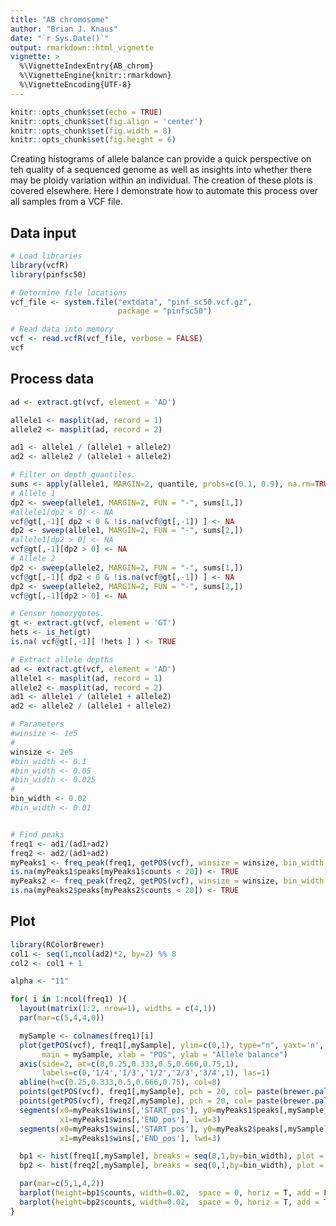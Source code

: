 ```yaml
---
title: "AB chromosome"
author: "Brian J. Knaus"
date: "`r Sys.Date()`"
output: rmarkdown::html_vignette
vignette: >
  %\VignetteIndexEntry{AB_chrom}
  %\VignetteEngine{knitr::rmarkdown}
  %\VignetteEncoding{UTF-8}
---
```



```r
knitr::opts_chunk$set(echo = TRUE)
knitr::opts_chunk$set(fig.align = 'center')
knitr::opts_chunk$set(fig.width = 8)
knitr::opts_chunk$set(fig.height = 6)
```


Creating histograms of allele balance can provide a quick perspective on teh quality of a sequenced genome as well as insights into whether there may be ploidy variation within an individual.
The creation of these plots is covered elsewhere.
Here I demonstrate how to automate this process over all samples from a VCF file.


## Data input


```r
# Load libraries
library(vcfR)
library(pinfsc50)

# Determine file locations
vcf_file <- system.file("extdata", "pinf_sc50.vcf.gz",
                        package = "pinfsc50")

# Read data into memory
vcf <- read.vcfR(vcf_file, verbose = FALSE)
vcf
```


## Process data

```r
ad <- extract.gt(vcf, element = 'AD')

allele1 <- masplit(ad, record = 1)
allele2 <- masplit(ad, record = 2)

ad1 <- allele1 / (allele1 + allele2)
ad2 <- allele2 / (allele1 + allele2)

# Filter on depth quantiles.
sums <- apply(allele1, MARGIN=2, quantile, probs=c(0.1, 0.9), na.rm=TRUE)
# Allele 1
dp2 <- sweep(allele1, MARGIN=2, FUN = "-", sums[1,])
#allele1[dp2 < 0] <- NA
vcf@gt[,-1][ dp2 < 0 & !is.na(vcf@gt[,-1]) ] <- NA
dp2 <- sweep(allele1, MARGIN=2, FUN = "-", sums[2,])
#allele1[dp2 > 0] <- NA
vcf@gt[,-1][dp2 > 0] <- NA
# Allele 2
dp2 <- sweep(allele2, MARGIN=2, FUN = "-", sums[1,])
vcf@gt[,-1][ dp2 < 0 & !is.na(vcf@gt[,-1]) ] <- NA
dp2 <- sweep(allele2, MARGIN=2, FUN = "-", sums[2,])
vcf@gt[,-1][dp2 > 0] <- NA

# Censor homozygotes.
gt <- extract.gt(vcf, element = 'GT')
hets <- is_het(gt)
is.na( vcf@gt[,-1][ !hets ] ) <- TRUE

# Extract allele depths
ad <- extract.gt(vcf, element = 'AD')
allele1 <- masplit(ad, record = 1)
allele2 <- masplit(ad, record = 2)
ad1 <- allele1 / (allele1 + allele2)
ad2 <- allele2 / (allele1 + allele2)

# Parameters
#winsize <- 1e5
#
winsize <- 2e5
#bin_width <- 0.1
#bin_width <- 0.05
#bin_width <- 0.025
#
bin_width <- 0.02
#bin_width <- 0.01


# Find peaks
freq1 <- ad1/(ad1+ad2)
freq2 <- ad2/(ad1+ad2)
myPeaks1 <- freq_peak(freq1, getPOS(vcf), winsize = winsize, bin_width = bin_width)
is.na(myPeaks1$peaks[myPeaks1$counts < 20]) <- TRUE
myPeaks2 <- freq_peak(freq2, getPOS(vcf), winsize = winsize, bin_width = bin_width, lhs = FALSE)
is.na(myPeaks2$peaks[myPeaks2$counts < 20]) <- TRUE

```



## Plot



```r
library(RColorBrewer)
col1 <- seq(1,ncol(ad2)*2, by=2) %% 8
col2 <- col1 + 1

alpha <- "11"

for( i in 1:ncol(freq1) ){
  layout(matrix(1:2, nrow=1), widths = c(4,1))
  par(mar=c(5,4,4,0))

  mySample <- colnames(freq1)[i]
  plot(getPOS(vcf), freq1[,mySample], ylim=c(0,1), type="n", yaxt='n', 
       main = mySample, xlab = "POS", ylab = "Allele balance")
  axis(side=2, at=c(0,0.25,0.333,0.5,0.666,0.75,1), 
       labels=c(0,'1/4','1/3','1/2','2/3','3/4',1), las=1)
  abline(h=c(0.25,0.333,0.5,0.666,0.75), col=8)
  points(getPOS(vcf), freq1[,mySample], pch = 20, col= paste(brewer.pal(n=12, name = "Paired")[ col1[i] ], alpha, sep="") )
  points(getPOS(vcf), freq2[,mySample], pch = 20, col= paste(brewer.pal(n=12, name = "Paired")[ col2[i] ], alpha, sep="") )
  segments(x0=myPeaks1$wins[,'START_pos'], y0=myPeaks1$peaks[,mySample],
           x1=myPeaks1$wins[,'END_pos'], lwd=3)
  segments(x0=myPeaks1$wins[,'START_pos'], y0=myPeaks2$peaks[,mySample],
           x1=myPeaks1$wins[,'END_pos'], lwd=3)

  bp1 <- hist(freq1[,mySample], breaks = seq(0,1,by=bin_width), plot = FALSE)
  bp2 <- hist(freq2[,mySample], breaks = seq(0,1,by=bin_width), plot = FALSE)

  par(mar=c(5,1,4,2))
  barplot(height=bp1$counts, width=0.02,  space = 0, horiz = T, add = FALSE, col=brewer.pal(n=12, name = "Paired")[ col1[i] ])
  barplot(height=bp2$counts, width=0.02,  space = 0, horiz = T, add = TRUE, col=brewer.pal(n=12, name = "Paired")[ col2[i] ])
}


```
